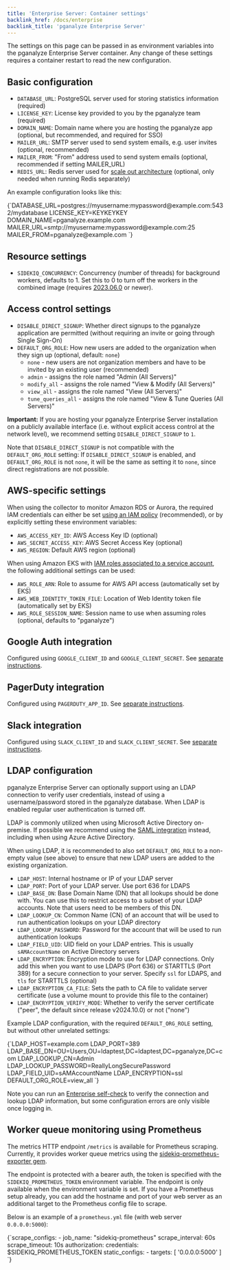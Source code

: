 ```yaml
---
title: 'Enterprise Server: Container settings'
backlink_href: /docs/enterprise
backlink_title: 'pganalyze Enterprise Server'
---
```



The settings on this page can be passed in as environment variables into the pganalyze Enterprise Server container. Any change of these settings requires a container restart to read the new configuration.

<ToC items={props.toc} />

## Basic configuration

* `DATABASE_URL`: PostgreSQL server used for storing statistics information (required)
* `LICENSE_KEY`: License key provided to you by the pganalyze team (required)
* `DOMAIN_NAME`: Domain name where you are hosting the pganalyze app (optional, but recommended, and required for SSO)
* `MAILER_URL`: SMTP server used to send system emails, e.g. user invites (optional, recommended)
* `MAILER_FROM`: "From" address used to send system emails (optional, recommended if setting MAILER_URL)
* `REDIS_URL`: Redis server used for [scale out architecture](/docs/enterprise/architecture) (optional, only needed when running Redis separately)

An example configuration looks like this:

<CodeBlock language="text">
{`DATABASE_URL=postgres://myusername:mypassword@example.com:5432/mydatabase
LICENSE_KEY=KEYKEYKEY
DOMAIN_NAME=pganalyze.example.com
MAILER_URL=smtp://myusername:mypassword@example.com:25
MAILER_FROM=pganalyze@example.com
`}
</CodeBlock>

## Resource settings

* `SIDEKIQ_CONCURRENCY`: Concurrency (number of threads) for background workers, defaults to 1. Set this to 0 to turn off the workers in the combined image (requires [2023.06.0](/docs/enterprise/releases/2023-06-0) or newer).

## Access control settings

* `DISABLE_DIRECT_SIGNUP`: Whether direct signups to the pganalyze application are permitted (without requiring an invite or going through Single Sign-On)
* `DEFAULT_ORG_ROLE`: How new users are added to the organization when they sign up (optional, default: `none`)
  - `none` - new users are not organization members and have to be invited by an existing user (recommended)
  - `admin` - assigns the role named "Admin (All Servers)"
  - `modify_all` - assigns the role named "View & Modify (All Servers)"
  - `view_all` - assigns the role named "View (All Servers)"
  - `tune_queries_all` - assigns the role named "View & Tune Queries (All Servers)"

**Important:** If you are hosting your pganalyze Enterprise Server installation on a publicly available interface (i.e. without explicit access control at the network level), we recommend setting `DISABLE_DIRECT_SIGNUP` to `1`.

Note that `DISABLE_DIRECT_SIGNUP` is not compatible with the `DEFAULT_ORG_ROLE` setting: If `DISABLE_DIRECT_SIGNUP` is enabled, and `DEFAULT_ORG_ROLE` is not `none`, it will be the same as setting it to `none`, since direct registrations are not possible.

## AWS-specific settings

When using the collector to monitor Amazon RDS or Aurora, the required IAM credentials can either be set [using an IAM policy](/docs/install/amazon_rds/iam_policy) (recommended), or by explicitly setting these environment variables:

* `AWS_ACCESS_KEY_ID`: AWS Access Key ID (optional)
* `AWS_SECRET_ACCESS_KEY`: AWS Secret Access Key (optional)
* `AWS_REGION`: Default AWS region (optional)

When using Amazon EKS with [IAM roles associated to a service account](https://docs.aws.amazon.com/eks/latest/userguide/specify-service-account-role.html), the following additional settings can be used:

* `AWS_ROLE_ARN`: Role to assume for AWS API access (automatically set by EKS)
* `AWS_WEB_IDENTITY_TOKEN_FILE`: Location of Web Identity token file (automatically set by EKS)
* `AWS_ROLE_SESSION_NAME`: Session name to use when assuming roles (optional, defaults to "pganalyze")

## Google Auth integration

Configured using `GOOGLE_CLIENT_ID` and `GOOGLE_CLIENT_SECRET`. See [separate instructions](/docs/enterprise/google-auth).

## PagerDuty integration

Configured using `PAGERDUTY_APP_ID`. See [separate instructions](/docs/enterprise/integrations).

## Slack integration

Configured using `SLACK_CLIENT_ID` and `SLACK_CLIENT_SECRET`. See [separate instructions](/docs/enterprise/integrations).

## LDAP configuration

pganalyze Enterprise Server can optionally support using an LDAP connection to verify user credentials, instead of using a username/password stored in the pganalyze database. When LDAP is enabled regular user authentication is turned off.

LDAP is commonly utilized when using Microsoft Active Directory on-premise. If possible we recommend using the [SAML integration](/docs/accounts/sso) instead, including when using Azure Active Directory.

When using LDAP, it is recommended to also set `DEFAULT_ORG_ROLE` to a non-empty value (see above)
to ensure that new LDAP users are added to the existing organization.

* `LDAP_HOST`: Internal hostname or IP of your LDAP server
* `LDAP_PORT`: Port of your LDAP server. Use port 636 for LDAPS
* `LDAP_BASE_DN`: Base Domain Name (DN) that all lookups should be done with. You can use this to restrict access to a subset of your LDAP accounts. Note that users need to be members of this DN.
* `LDAP_LOOKUP_CN`: Common Name (CN) of an account that will be used to run authentication lookups on your LDAP directory
* `LDAP_LOOKUP_PASSWORD`: Password for the account that will be used to run authentication lookups
* `LDAP_FIELD_UID`: UID field on your LDAP entries. This is usually `sAMAccountName` on Active Directory servers
* `LDAP_ENCRYPTION`: Encryption mode to use for LDAP connections. Only add this when you want to use LDAPS (Port 636) or STARTTLS (Port 389) for a secure connection to your server. Specify `ssl` for LDAPS, and `tls` for STARTTLS (optional)
* `LDAP_ENCRYPTION_CA_FILE`: Sets the path to CA file to validate server certificate (use a volume mount to provide this file to the container)
* `LDAP_ENCRYPTION_VERIFY_MODE`: Whether to verify the server certificate ("peer", the default since release v2024.10.0) or not ("none")

Example LDAP configuration, with the required `DEFAULT_ORG_ROLE` setting, but without other unrelated settings:

<CodeBlock language="text">
{`LDAP_HOST=example.com
LDAP_PORT=389
LDAP_BASE_DN=OU=Users,OU=ldaptest,DC=ldaptest,DC=pganalyze,DC=com
LDAP_LOOKUP_CN=Admin
LDAP_LOOKUP_PASSWORD=ReallyLongSecurePassword
LDAP_FIELD_UID=sAMAccountName
LDAP_ENCRYPTION=ssl
DEFAULT_ORG_ROLE=view_all
`}
</CodeBlock>

Note you can run an [Enterprise self-check](/docs/enterprise/troubleshooting) to verify the connection and lookup LDAP information, but some configuration errors are only visible once logging in.

## Worker queue monitoring using Prometheus

The metrics HTTP endpoint `/metrics` is available for Prometheus scraping. Currently, it provides worker queue metrics using the [sidekiq-prometheus-exporter gem](https://github.com/Strech/sidekiq-prometheus-exporter).

The endpoint is protected with a bearer auth, the token is specified with the `SIDEKIQ_PROMETHEUS_TOKEN` environment variable. The endpoint is only available when the environment variable is set.
If you have a Prometheus setup already, you can add the hostname and port of your web server as an additional target to the Prometheus config file to scrape.

Below is an example of a `prometheus.yml` file (with web server `0.0.0.0:5000`):

<CodeBlock language="text">
{`scrape_configs:
  - job_name: "sidekiq-prometheus"
    scrape_interval: 60s
    scrape_timeout: 10s
    authorization:
      credentials: $SIDEKIQ_PROMETHEUS_TOKEN
    static_configs:
      - targets: [ '0.0.0.0:5000' ]
`}
</CodeBlock>
